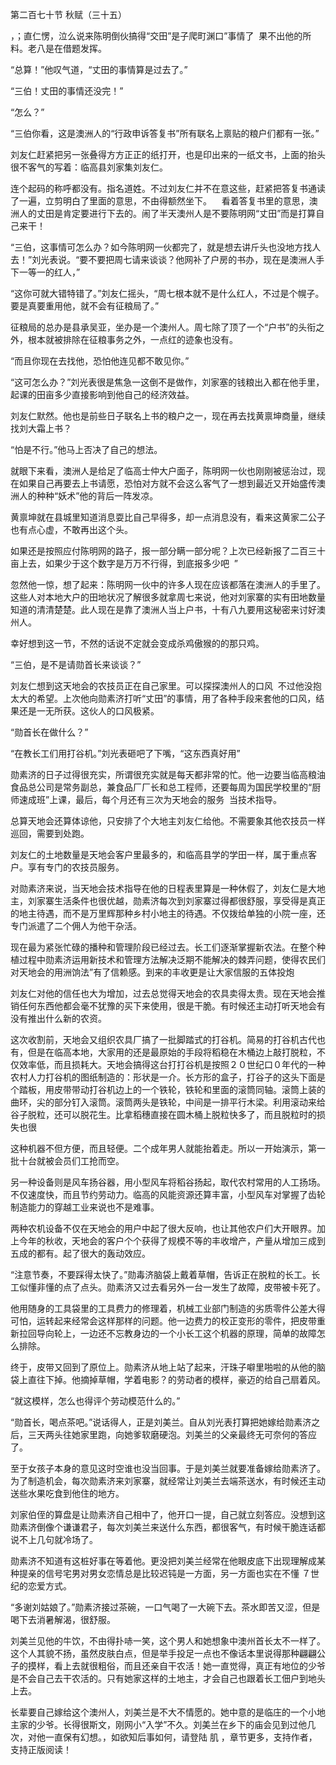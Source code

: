 

第二百七十节 秋赋（三十五）

，；直仁愣，泣么说来陈明倒伙搞得“交田”是子爬町渊口”事情了  果不出他的所料。老八是在借题发挥。

“总算！”他叹气道，“丈田的事情算是过去了。”

“三伯！丈田的事情还没完！”

“怎么？”

“三伯你看，这是澳洲人的“行政申诉答复书”所有联名上禀贴的粮户们都有一张。”

刘友仁赶紧把另一张叠得方方正正的纸打开，也是印出来的一纸文书，上面的抬头很不客气的写着：临高县刘家集刘友仁。

连个起码的称呼都没有。指名道姓。不过刘友仁并不在意这些，赶紧把答复书通读了一遍，立剪明白了里面的意思，不由得额然坐下。    看着答复书里的意思，澳洲人的丈田是肯定要进行下去的。闹了半天澳州人是不要陈明网“丈田”而是打算自己来干！

“三伯，这事情可怎么办？如今陈明网一伙都完了，就是想去讲斤头也没地方找人去！”刘光表说。“要不要把周七请来谈谈？他网补了户房的书办，现在是澳洲人手下一等一的红人，”

“这你可就大错特错了。”刘友仁摇头，“周七根本就不是什么红人，不过是个幌子。要是真要重用他，就不会有征粮局了。”

征粮局的总办是县承吴亚，坐办是一个澳州人。周七除了顶了一个“户书”的头衔之外，根本就被排除在征粮事务之外，一点红的迹象也没有。

“而且你现在去找他，恐怕他连见都不敢见你。”

“这可怎么办？”刘光表很是焦急一这倒不是做作，刘家塞的钱粮出入都在他手里，起课的田亩多少直接影响到他自己的经济效益。

刘友仁默然。他也是前些日子联名上书的粮户之一，现在再去找黄禀坤商量，继续找刘大霜上书？

“怕是不行。”他马上否决了自己的想法。

就眼下来看，澳洲人是给足了临高士仲大户面子，陈明网一伙也刚刚被惩治过，现在如果自己再要去上书请愿，恐怕对方就不会这么客气了一想到最近又开始盛传澳洲人的种种“妖术”他的背后一阵发凉。

黄禀坤就在县城里知道消息耍比自己早得多，却一点消息没有，看来这黄家二公子也有点心虚，不敢再出这个头。

如果还是按照应付陈明网的路子，报一部分瞒一部分呢？上次已经新报了二百三十亩上去，如果少于这个数字是万万不行得，到底报多少吧  ”

忽然他一惊，想了起来：陈明网一伙中的许多人现在应该都落在澳洲人的手里了。这些人对本地大户的田地状况了解很多就拿周七来说，他对刘家寨的实有田地数量知道的清清楚楚。此人现在是靠了澳洲人当上户书，十有八九要用这秘密来讨好澳州人。

幸好想到这一节，不然的话说不定就会变成杀鸡傲猴的的那只鸡。

“三伯，是不是请勋首长来谈谈？”

刘友仁想到这天地会的农技员正在自己家里。可以探探澳州人的口风  不过他没抱太大的希望。上次他向勋素济打听“丈田”的事情，用了各种手段来套他的口风，结果还是一无所获。这伙人的口风极紧。

“勋首长在做什么？”

“在教长工们用打谷机。”刘光表砸吧了下嘴，“这东西真好用”

勋素济的日子过得很充实，所谓很充实就是每天都非常的忙。他一边要当临高粮油食品总公司是常务副总，兼食品厂厂长和总工程师，还要每周为国民学校里的“厨师速成班”上课，最后，每个月还有三次为天地会的服务  当技术指导。

总算天地会还算体谅他，只安排了个大地主刘友仁给他。不需要象其他农技员一样巡回，需要到处跑。

刘友仁的土地数量是天地会客户里最多的，和临高县学的学田一样，属于重点客户。享有专门的农技员服务。

对勋素济来说，当天地会技术指导在他的日程表里算是一种休假了，刘友仁是大地主，刘家寨生活条件也很优越，勋素济每次到刘家寨过得都很舒服，享受得是真正的地主待遇，而不是万里辉那种乡村小地主的待遇。不仅拨给单独的小院一座，还专门派遣了二个佣人为他干杂活。

现在最为紧张忙碌的播种和管理阶段已经过去。长工们逐渐掌握新农法。在整个种植过程中勋素济运用新技术和管理方法解决泛期不能解决的棘弄问题，使得农民们对天地会的用洲饷法”有了信赖感。到来的丰收更是让大家信服的五体投炮

刘友仁对他的信任也大为增加，过去总觉得天地会的农具卖得太贵。现在天地会推销任何东西他都会毫不犹豫的买下来使用，很是干脆。有时候还主动打听天地会有没有推出什么新的农资。

这次收割前，天地会又组织农具厂搞了一批脚踏式的打谷机。简易的打谷机古代也有，但是在临高本地，大家用的还是最原始的手段将稻稳在木桶边上敲打脱粒，不仅效率低，而且损耗大。天地会搞得这台打打谷机是按照２０世纪口０年代的一种农村人力打谷机的图纸制造的：形状是一介。长方形的盒子，打谷子的这头下面是个踏板，用皮带带动打谷机边上的一个铁轮，铁轮和里面的滚筒同轴。滚筒上装的曲环，尖的部分钉入滚筒。滚筒两头是铁轮，中间是一排平行木梁。利用滚动来给谷子脱粒，还可以脱花生。比拿稻穗直接在圆木桶上脱粒快多了，而且脱粒时的损失也很

这种机器不但方便，而且轻便。二个成年男人就能抬着走。所以一开始演示，第一批十台就被会员们工抢而空。

另一种设备则是风车扬谷器，用小型风车将稻谷扬起，取代农村常用的人工扬场。不仅速度快，而且节约劳动力。临高的风能资源还算丰富，小型风车对掌握了齿轮制造能力的穿越工业来说也不是难事。

两种农机设备不仅在天地会的用户中起了很大反响，也让其他农户们大开眼界。加上今年的秋收，天地会的客户个个获得了规模不等的丰收增产，产量从增加三成到五成的都有。起了很大的轰动效应。

“注意节奏，不要踩得太快了。”勋毒济脑袋上戴着草帽，告诉正在脱粒的长工。长工似懂非懂的点了点头。勋素济又过去看另外一台一发生了故障，皮带被卡死了。

他用随身的工具袋里的工具费力的修理着，机械工业部门制造的劣质零件公差大得可怕，运转起来经常会这样那样的问题。他一边费力的校正变形的零件，把皮带重新拉回导向轮上，一边还不忘教身边的一个小长工这个机器的原理，简单的故障怎么排除。

终于，皮带又回到了原位上。勋素济从地上站了起来，汗珠子噼里啪啦的从他的脑袋上直往下掉。他摘掉草帽，学着电影？的劳动者的模样，豪迈的给自己扇着风。

“就这模样，怎么也得评个劳动模范什么的。”

“勋首长，喝点茶吧。”说话得人，正是刘美兰。自从刘光表打算把她嫁给勋素济之后，三天两头往她家里跑，向她爹软磨硬泡。刘美兰的父亲最终无可奈何的答应了。

至于女孩子本身的意见这时空谁也没当回事。于是刘美兰就要准备嫁给勋素济了。为了制造机会，每次勋素济来刘家寨，就经常让刘美兰去端茶送水，有时候还主动送些水果吃食到他住的地方。

刘家伯侄的算盘是让勋素济自己相中了，他开口一提，自己就立刻答应。没想到这勋素济倒像个谦谦君子，每次刘美兰来送什么东西，都很客气，有时候干脆连话都说不上几句就冷场了。

勋素济不知道有这桩好事在等着他。更没把刘美兰经常在他眼皮底下出现理解成某种提亲的信号宅男对男女恋情总是比较迟钝是一方面，另一方面也实在不懂 ７世纪的恋爱方式。

“多谢刘姑娘了。”勋素济接过茶碗，一口气喝了一大碗下去。茶水即苦又涩，但是喝下去消暑解渴，很舒服。

刘美兰见他的牛饮，不由得扑哧一笑，这个男人和她想象中澳州首长太不一样了。这个人其貌不扬，虽然皮肤白点，但是举手投足一点也不像话本里说得那种翩翩公子的摸样，看上去就很粗俗，而且还亲自干农活！她一直觉得，真正有地位的少爷是不会自己去干农活的。只有她家这样的土地主，才会自己也跟着长工佃户到地头上去。

长辈要自己嫁给这个澳州人，刘美兰是不大不情愿的。她中意的是临庄的一个小地主家的少爷。长得很斯文，刚网小“入学”不久。刘美兰在乡下的庙会见到过他几次，对他一直保有幻想。，如欲知后事如何，请登陆 肌 ，章节更多，支持作者，支持正版阅读！

